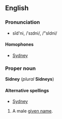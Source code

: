 ==English==
===Pronunciation===
*sĭd'ni, /ˈsɪdni/, /"sIdni/

====Homophones====
*[[Sydney]]

===Proper noun===
'''Sidney''' (''plural'' '''Sidneys''')

====Alternative spellings====
*[[Sydney]]

#A male [[given name]].